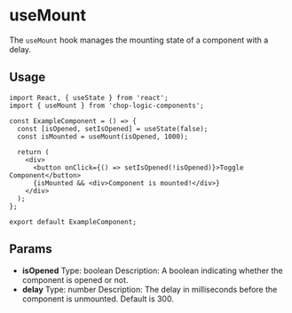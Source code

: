 
<Meta of={UseMountStories} title='Hooks/useMount' />

# useMount

The `useMount` hook manages the mounting state of a component with a delay.

<Canvas>
  <Story of={UseMountStories.Default} />
</Canvas>

## Usage

```tsx
import React, { useState } from 'react';
import { useMount } from 'chop-logic-components';

const ExampleComponent = () => {
  const [isOpened, setIsOpened] = useState(false);
  const isMounted = useMount(isOpened, 1000);

  return (
    <div>
      <button onClick={() => setIsOpened(!isOpened)}>Toggle Component</button>
      {isMounted && <div>Component is mounted!</div>}
    </div>
  );
};

export default ExampleComponent;
```

## Params

- **isOpened**
  Type: boolean
  Description: A boolean indicating whether the component is opened or not.
- **delay**
  Type: number
  Description: The delay in milliseconds before the component is unmounted. Default is 300.
